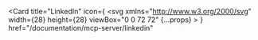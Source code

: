 <Card
  title="LinkedIn"
  icon={
    <svg
      xmlns="http://www.w3.org/2000/svg"
      width={28}
      height={28}
      viewBox="0 0 72 72"
      {...props}
    >
      <g fill="none" fillRule="evenodd">
        <path
          fill="#007EBB"
          d="M8 72h56a8 8 0 0 0 8-8V8a8 8 0 0 0-8-8H8a8 8 0 0 0-8 8v56a8 8 0 0 0 8 8Z"
        />
        <path
          fill="#FFF"
          d="M62 62H51.316V43.802c0-4.99-1.896-7.777-5.845-7.777-4.296 0-6.54 2.901-6.54 7.777V62H28.632V27.333H38.93v4.67s3.096-5.729 10.453-5.729c7.353 0 12.617 4.49 12.617 13.777V62ZM16.35 22.794c-3.508 0-6.35-2.864-6.35-6.397C10 12.864 12.842 10 16.35 10c3.507 0 6.347 2.864 6.347 6.397 0 3.533-2.84 6.397-6.348 6.397ZM11.032 62h10.736V27.333H11.033V62Z"
        />
      </g>
    </svg>
  }
  href="/documentation/mcp-server/linkedin"
></Card> 
